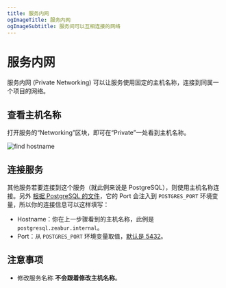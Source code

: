 ```yaml
---
title: 服务内网
ogImageTitle: 服务内网
ogImageSubtitle: 服务间可以互相连接的网络
---
```


# 服务内网

服务内网 (Private Networking) 可以让服务使用固定的主机名称，连接到同属一个项目的网络。

## 查看主机名称

打开服务的“Networking”区块，即可在“Private”一处看到主机名称。

![find hostname](/networking/private/find-hostname.webp)

## 连接服务

其他服务若要连接到这个服务（就此例来说是 PostgreSQL），则使用主机名称连接。另外 [根据 PostgreSQL 的文件](/marketplace/postgresql)，它的 Port 会注入到 `POSTGRES_PORT` 环境变量，所以你的连接信息可以这样填写：

- Hostname：你在上一步骤看到的主机名称，此例是 `postgresql.zeabur.internal`。
- Port：从 `POSTGRES_PORT` 环境变量取值，[默认是 5432](https://github.com/zeabur/zeabur/blob/bd565389cf1868a917333d0f74003b4aad6ef0ce/prebuilts/postgresql.toml#L14)。

## 注意事项

- 修改服务名称 **不会跟着修改主机名称**。
